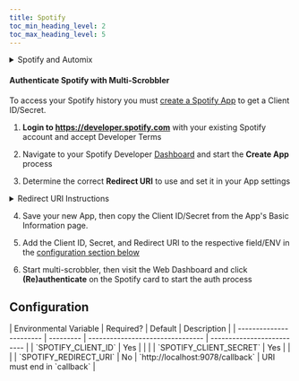 ```yaml
---
title: Spotify
toc_min_heading_level: 2
toc_max_heading_level: 5
---
```



<details>

<summary>Spotify and Automix</summary>

If your Spotify player has [Automix](https://community.spotify.com/t5/FAQs/What-is-Automix/ta-p/5257278) enabled and Spotify uses it for your playlist/queue then MS cannot accurately determine when a track will end. This is because the track is "mixed" in your queue with a shorter play time than its actual length and [Spotify does not report this modified play time in its API.](https://community.spotify.com/t5/Spotify-for-Developers/Wrong-duration-ms-of-track-with-Automix/m-p/5429147) This **does not affect MS's ability to scrobble** from Spotify but it will affect the accuracy of the duration MS reports was played.

</details>

#### Authenticate Spotify with Multi-Scrobbler

To access your Spotify history you must [create a Spotify App](https://developer.spotify.com/dashboard) to get a
Client ID/Secret.

1. **Login to https://developer.spotify.com** with your existing Spotify account and accept Developer Terms

2. Navigate to your Spotify Developer [Dashboard](https://developer.spotify.com/dashboard) and start the **Create App** process

3. Determine the correct **Redirect URI** to use and set it in your App settings

<details>

<summary>Redirect URI Instructions</summary>

A Redirect URI is the URL that Spotify will navigate your **browser** to after you complete authorization. The URL will contain the code necessary for multi-scrobbler to get a Spotify access token.

Spotify [**no longer allows insecure URIs**](https://developer.spotify.com/documentation/web-api/tutorials/migration-insecure-redirect-uri) (start with `http://`) unless the address is `127.0.0.1` -- so `localhost` and internal IPs (`192.168.0.xxx`) no longer work.

Use **one** of the following methods to specify a valid Redirect URI and complete Spotify authentication with multi-scrobbler:

<Tabs groupId="spotifyRedirect" queryString>
    <TabItem value="https" label="HTTPS">
        **Use a domain you control, with SSL certificates/HTTPS enabled, to create a valid redirect URI.**
        
        For example, if you are already running multi-scrobbler behind a reverse proxy (nginx/traefik/caddy) at `https://scrobbler.mydomain.com` then set the Spotify Redirect URI for your Spotify App, and multi-scrobbler `SPOTIFY_REDIRECT_URI` ENV, to `https://scrobbler.mydomain.com/callback`

        Alternatively, if multi-scrobbler is not accessible behind your domain, then use the [**Echo**](./?spotifyRedirect=echo) method with your own domain instead of 127.0.0.1.
    </TabItem>
    <TabItem value="local" label="Run MS Locally">
        **Run multi-scrobbler, configured for a Spotify Source, from the same machine as your browser in order to get credentials.**
        
        In this scenario you can use `http://127.0.0.1:9078/callback` as the Spotify Redirect URI and multi-scrobbler `SPOTIFY_REDIRECT_URI` ENV.
        
        After completing authentication, copy the contents of local multi-scrobbler's [configuration folder](/installation#storage) to the final location of where multi-scrobbler will be run.
    </TabItem>
    <TabItem value="echo" label="Echo">
        **Use a docker container on the same machine your browser is on to "intercept" the callback URL from Spotify authentication, then manually finish the process by changing the domain to your multi-scrobbler instance.**


        1. Create a container on the same machine as your browser using the [`mendhak/http-https-echo:36`](https://github.com/mendhak/docker-http-https-echo) image. This container runs a simple HTTP server that echos back any request it recieves.

        ```shell
        docker run --rm -p 127.0.0.1:5079:8080 mendhak/http-https-echo:36
        ```

        2. Set the Spotify Redirect URI and multi-scrobbler `SPOTIFY_REDIRECT_URI` ENV as `http://127.0.0.1:5079/callback`

        3. In [Authenticate Spotify with Multi-Scrobbler](#authenticate-spotify-with-multi-scrobbler) (outside these Redirect Instructions) go to **Step 4** and continue the instructions

        Eventually, Spotify will redirect you to a web page with a URL like `http://127.0.0.1:5079/callback?code=xxxxxx...`

        ![echo](../echo.png)

        4. In the URL, replace `127.0.0.1:5079` with the address/IP for your multi-scrobbler instance so the URL is similar to `http://192.168.0.101:9078/callback?code=xxxxxx...`. Then navigate to this URL to complete authentication.

    </TabItem>

    <TabItem value="msEcho" label="Echo from echo.multi-scrobbler.app">
        For your convenience, I run the [`mendhak/http-https-echo:36`](https://github.com/mendhak/docker-http-https-echo) container from the [**Echo**](./?spotifyRedirect=echo) approach on a domain I, the multi-scrobbler developer [FoxxMD](https://github.com/FoxxMD), control and self-host. Please be aware:
        
        * I **do not collect personal data** or any querystrings/data sent in requests to this site
        * It's **not possible** for me to use the code sent by Spotify to this URL without also having your Client ID/Secret
        * However, there is **always** risk involved with trusting a service you do not control. Evaluate the risk of using this site for yourself.

        Use the [**Echo**](./?spotifyRedirect=echo) approach, starting from **Step 2**, with **https://echo.multi-scrobbler.app/callback** as Spotify Redirect URI and multi-scrobbler `SPOTIFY_REDIRECT_URI` ENV.
    </TabItem>
</Tabs>

</details>

4. Save your new App, then copy the Client ID/Secret from the App's Basic Information page.

5. Add the Client ID, Secret, and Redirect URI to the respective field/ENV in the [configuration section below](#configuration)

6. Start multi-scrobbler, then visit the Web Dashboard and click **(Re)authenticate** on the Spotify card to start the auth process

## Configuration

<Config config="SpotifySourceConfig" fileContent={SpotifyConfig} name="spotify">
    | Environmental Variable  | Required? | Default                          | Description                |
    | ----------------------- | --------- | -------------------------------- | -------------------------- |
    | `SPOTIFY_CLIENT_ID`     | Yes       |                                  |                            |
    | `SPOTIFY_CLIENT_SECRET` | Yes       |                                  |                            |
    | `SPOTIFY_REDIRECT_URI`  | No        | `http://localhost:9078/callback` | URI must end in `callback` |
</Config>
